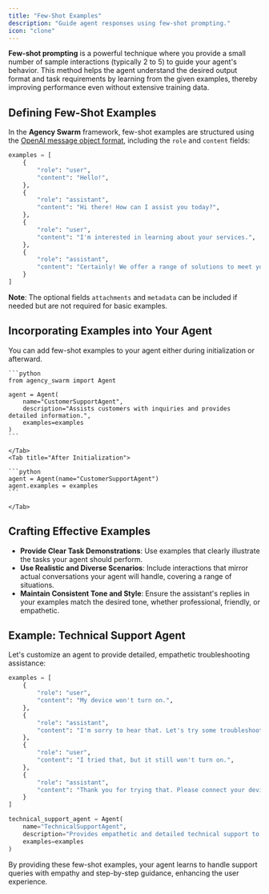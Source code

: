 ```yaml
---
title: "Few-Shot Examples"
description: "Guide agent responses using few-shot prompting."
icon: "clone"
---
```


**Few-shot prompting** is a powerful technique where you provide a small number of sample interactions (typically 2 to 5) to guide your agent's behavior. This method helps the agent understand the desired output format and task requirements by learning from the given examples, thereby improving performance even without extensive training data.

## Defining Few-Shot Examples

In the **Agency Swarm** framework, few-shot examples are structured using the [OpenAI message object format](https://platform.openai.com/docs/api-reference/messages/createMessage), including the `role` and `content` fields:

```python
examples = [
    {
        "role": "user",
        "content": "Hello!",
    },
    {
        "role": "assistant",
        "content": "Hi there! How can I assist you today?",
    },
    {
        "role": "user",
        "content": "I'm interested in learning about your services.",
    },
    {
        "role": "assistant",
        "content": "Certainly! We offer a range of solutions to meet your needs. Could you tell me more about what you're looking for?",
    }
]
```

**Note**: The optional fields `attachments` and `metadata` can be included if needed but are not required for basic examples.

## Incorporating Examples into Your Agent

You can add few-shot examples to your agent either during initialization or afterward.

<Tabs>
    <Tab title="During Initialization">

    ```python
    from agency_swarm import Agent

    agent = Agent(
        name="CustomerSupportAgent",
        description="Assists customers with inquiries and provides detailed information.",
        examples=examples
    )
    ```

    </Tab>
    <Tab title="After Initialization">

    ```python
    agent = Agent(name="CustomerSupportAgent")
    agent.examples = examples
    ```

    </Tab>
</Tabs>

## Crafting Effective Examples

- **Provide Clear Task Demonstrations**: Use examples that clearly illustrate the tasks your agent should perform.
- **Use Realistic and Diverse Scenarios**: Include interactions that mirror actual conversations your agent will handle, covering a range of situations.
- **Maintain Consistent Tone and Style**: Ensure the assistant's replies in your examples match the desired tone, whether professional, friendly, or empathetic.

## Example: Technical Support Agent

Let's customize an agent to provide detailed, empathetic troubleshooting assistance:

```python
examples = [
    {
        "role": "user",
        "content": "My device won't turn on.",
    },
    {
        "role": "assistant",
        "content": "I'm sorry to hear that. Let's try some troubleshooting steps. First, please press and hold the power button for at least 10 seconds.",
    },
    {
        "role": "user",
        "content": "I tried that, but it still won't turn on.",
    },
    {
        "role": "assistant",
        "content": "Thank you for trying that. Please connect your device to a charger and check if any lights appear. Let me know what you observe.",
    }
]

technical_support_agent = Agent(
    name="TechnicalSupportAgent",
    description="Provides empathetic and detailed technical support to users.",
    examples=examples
)
```

By providing these few-shot examples, your agent learns to handle support queries with empathy and step-by-step guidance, enhancing the user experience.
